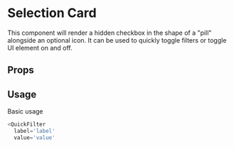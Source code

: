 

# Selection Card

This component will render a hidden checkbox in the shape of a "pill" alongside an optional icon.
It can be used to quickly toggle filters or toggle UI element on and off.

## Props

<Props of={QuickFilter} />

## Usage

Basic usage

```javascript
<QuickFilter
  label='label'
  value='value'
```
